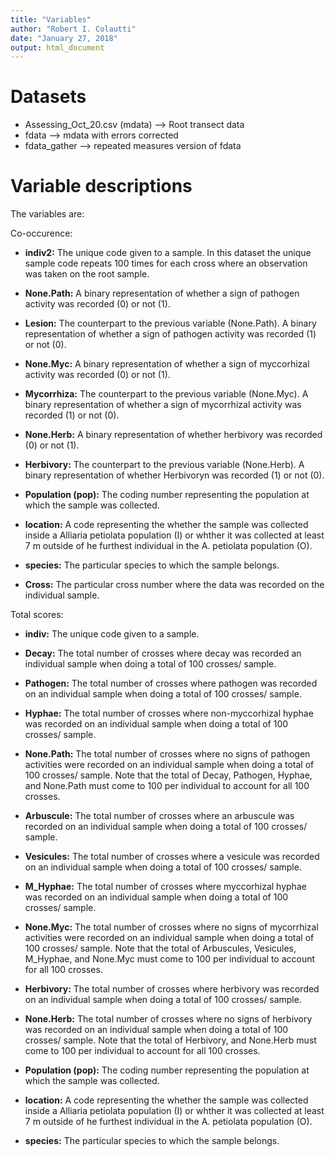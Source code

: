 ```yaml
---
title: "Variables"
author: "Robert I. Colautti"
date: "January 27, 2018"
output: html_document
---
```


# Datasets

  * Assessing_Oct_20.csv (mdata) --> Root transect data
  * fdata --> mdata with errors corrected
  * fdata_gather --> repeated measures version of fdata


# Variable descriptions

The variables are:

Co-occurence:

  * **indiv2:** The unique code given to a sample. In this dataset the unique sample code repeats 100 times for each cross where an observation was taken on the root sample. 

  * **None.Path:** A binary representation of whether a sign of pathogen activity was recorded (0) or not (1).
  
  * **Lesion:** The counterpart to the previous variable (None.Path). A binary representation of whether a sign of pathogen activity was recorded (1) or not (0).

  * **None.Myc:** A binary representation of whether a sign of myccorhizal activity was recorded (0) or not (1).

  * **Mycorrhiza:** The counterpart to the previous variable (None.Myc). A binary representation of whether a sign of mycorrhizal activity was recorded (1) or not (0).
    
  * **None.Herb:** A binary representation of whether herbivory was recorded (0) or not (1).

  * **Herbivory:** The counterpart to the previous variable (None.Herb). A binary representation of whether Herbivoryn was recorded (1) or not (0).

  * **Population (pop):** The coding number representing the population at which the sample was collected. 

  * **location:** A code representing the whether the sample was collected inside a Alliaria petiolata population (I) or whther it was collected at least 7 m outside of he furthest individual in the A. petiolata population (O).
  
  * **species:** The particular species to which the sample belongs.

  * **Cross:** The particular cross number where the data was recorded on the individual sample. 
  
Total scores:

  * **indiv:** The unique code given to a sample. 
  
  * **Decay:** The total number of crosses where decay was recorded an individual sample when doing a total of 100 crosses/ sample.

  * **Pathogen:** The total number of crosses where pathogen was recorded on an individual sample when doing a total of 100 crosses/ sample.

  * **Hyphae:** The total number of crosses where non-myccorhizal hyphae was recorded on an individual sample when doing a total of 100 crosses/ sample.

  * **None.Path:** The total number of crosses where no signs of pathogen activities were recorded on an individual sample when doing a total of 100 crosses/ sample. Note that the total of Decay, Pathogen, Hyphae, and None.Path must come to 100 per individual to account for all 100 crosses.

  * **Arbuscule:** The total number of crosses where an arbuscule was recorded on an individual sample when doing a total of 100 crosses/ sample.

  * **Vesicules:** The total number of crosses where a vesicule was recorded on an individual sample when doing a total of 100 crosses/ sample.
  
  * **M_Hyphae:** The total number of crosses where myccorhizal hyphae was recorded on an individual sample when doing a total of 100 crosses/ sample.
  
  * **None.Myc:** The total number of crosses where no signs of mycorrhizal activities were recorded on an individual sample when doing a total of 100 crosses/ sample. Note that the total of Arbuscules, Vesicules, M_Hyphae, and None.Myc must come to 100 per individual to account for all 100 crosses.
  
  * **Herbivory:** The total number of crosses where herbivory was recorded on an individual sample when doing a total of 100 crosses/ sample.
  
  * **None.Herb:** The total number of crosses where no signs of herbivory was recorded on an individual sample when doing a total of 100 crosses/ sample. Note that the total of Herbivory, and None.Herb must come to 100 per individual to account for all 100 crosses.

  * **Population (pop):** The coding number representing the population at which the sample was collected. 

  * **location:** A code representing the whether the sample was collected inside a Alliaria petiolata population (I) or whther it was collected at least 7 m outside of he furthest individual in the A. petiolata population (O).
  
  * **species:** The particular species to which the sample belongs.